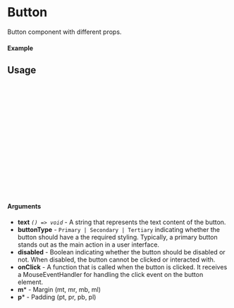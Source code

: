 
<Meta of={Button} title="Button" />

# Button

Button component with different props.

#### Example

<Canvas of={Button.Primary} />
<Canvas of={Button.Secondary} />
<Canvas of={Button.Tertiary} />

## Usage

```ts
import {Button} from "@MikeyAlmighty/raastaurant-ui";
import ButtonColorMapper from "../../../utils/colorMappers/ButtonColorMapper";
import { PADDING, MARGIN } from "../../../utils/constants";

const ExampleButton = () => {
    return (
        <Button
            text = {"Button"}
            onClick = {()=>console.log("Clicked")}
            $buttonType={ButtonColorMapper.PRIMARY}
            $pt={PADDING.xl}
            $mb={MARGIN.s}
        />
    );
};

export default ExampleButton;
```

#### Arguments

- **text** _`() => void`_ - A string that represents the text content of the button.
- **buttonType** - `Primary | Secondary | Tertiary` indicating whether the button should have a the required styling. Typically, a primary
button stands out as the main action in a user interface.
- **disabled** - Boolean indicating whether the button should be disabled or not. When disabled, the button cannot be
clicked or interacted with.
- **onClick** - A function that is called when the button is clicked. It receives a MouseEventHandler for handling the
click event on the button element.
- **m*** - Margin (mt, mr, mb, ml)
- **p*** - Padding (pt, pr, pb, pl)
